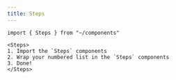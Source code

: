 ```yaml
---
title: Steps
---
```


```mdx live
import { Steps } from "~/components"

<Steps>
1. Import the `Steps` components
2. Wrap your numbered list in the `Steps` components
3. Done!
</Steps>
```
